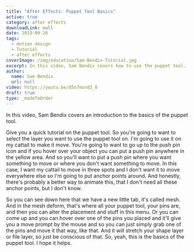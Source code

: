 ```yaml
---
title: "After Effects: Puppet Tool Basics"
active: true
category: after effects
downloadLink: null
date: 2019-09-26
tags:
  - motion design
  - Tutorial
  - after effects
coverImage: /img/education/Sam-Bendix-Tutorial.jpg
excerpt: In this video, Sam Bendix covers how to use the puppet tool.
author:
  name: Sam Bendix
  url: null
video: https://youtu.be/d5o7msnd3_8
draft: true
type: _madeToOrder
---
```


In this video, Sam Bendix covers an introduction to the basics of the puppet tool.

Give you a quick tutorial on the puppet tool. So you're going to want to select the layer you want to use the puppet tool on. I'm going to use it on my cattail to make it move. You're going to want to go up to the push pin icon and if you hover over your object you can put a push pin anywhere in the yellow area. And so you'll want to put a push pin where you want something to move or where you don't want something to move. In this case, I want my cattail to move in three spots and I don't want it to move everywhere else so I'm going to put anchor points around. And honestly, there's probably a better way to animate this, that I don't need all these anchor points, but I don't know.

So you can see down here that we have a new little tab, it's called mesh. And in the mesh deform, that's where all your puppet tool, your pins are, and then you can alter the placement and stuff in this menu. Or you can come up and you can hover over one of the pins you placed and it'll give you a move prompt by the mouse and so you can just simply grab one of the pins and move it that way, like that. And it will stretch your shape layer or file layer, so just be conscious of that. So, yeah, this is the basics of the puppet tool. I hope it helps.